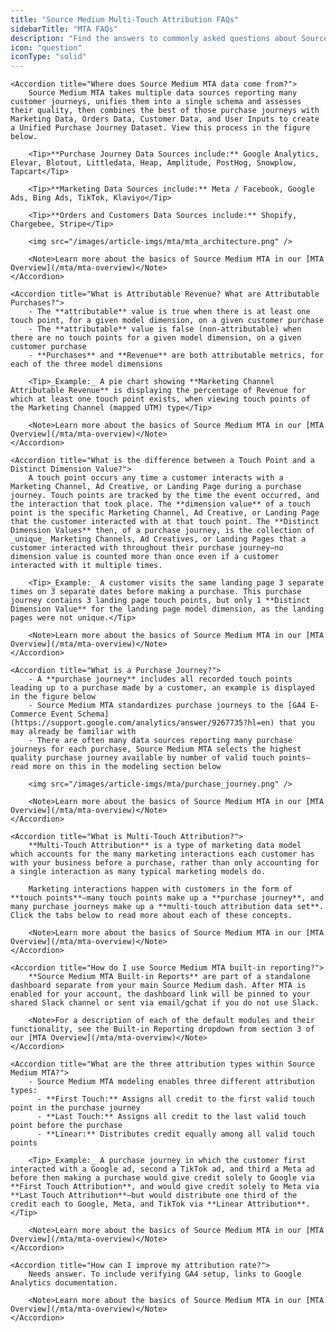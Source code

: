 ```yaml
---
title: "Source Medium Multi-Touch Attribution FAQs"
sidebarTitle: "MTA FAQs"
description: "Find the answers to commonly asked questions about Source Medium Multi-Touch Attribution"
icon: "question"
iconType: "solid"
---
```


<AccordionGroup>

    <Accordion title="Where does Source Medium MTA data come from?">
        Source Medium MTA takes multiple data sources reporting many customer journeys, unifies them into a single schema and assesses their quality, then combines the best of those purchase journeys with Marketing Data, Orders Data, Customer Data, and User Inputs to create a Unified Purchase Journey Dataset. View this process in the figure below.

        <Tip>**Purchase Journey Data Sources include:** Google Analytics, Elevar, Blotout, Littledata, Heap, Amplitude, PostHog, Snowplow, Tapcart</Tip>

        <Tip>**Marketing Data Sources include:** Meta / Facebook, Google Ads, Bing Ads, TikTok, Klaviyo</Tip>

        <Tip>**Orders and Customers Data Sources include:** Shopify, Chargebee, Stripe</Tip>

        <img src="/images/article-imgs/mta/mta_architecture.png" />

        <Note>Learn more about the basics of Source Medium MTA in our [MTA Overview](/mta/mta-overview)</Note>
    </Accordion>

    <Accordion title="What is Attributable Revenue? What are Attributable Purchases?">
        - The **attributable** value is true when there is at least one touch point, for a given model dimension, on a given customer purchase
        - The **attributable** value is false (non-attributable) when there are no touch points for a given model dimension, on a given customer purchase
        - **Purchases** and **Revenue** are both attributable metrics, for each of the three model dimensions

        <Tip>_Example:_ A pie chart showing **Marketing Channel Attributable Revenue** is displaying the percentage of Revenue for which at least one touch point exists, when viewing touch points of the Marketing Channel (mapped UTM) type</Tip>   

        <Note>Learn more about the basics of Source Medium MTA in our [MTA Overview](/mta/mta-overview)</Note>
    </Accordion>

    <Accordion title="What is the difference between a Touch Point and a Distinct Dimension Value?">
        A touch point occurs any time a customer interacts with a Marketing Channel, Ad Creative, or Landing Page during a purchase journey. Touch points are tracked by the time the event occurred, and the interaction that took place. The **dimension value** of a touch point is the specific Marketing Channel, Ad Creative, or Landing Page that the customer interacted with at that touch point. The **Distinct Dimension Values** then, of a purchase journey, is the collection of _unique_ Marketing Channels, Ad Creatives, or Landing Pages that a customer interacted with throughout their purchase journey—no dimension value is counted more than once even if a customer interacted with it multiple times. 

        <Tip>_Example:_ A customer visits the same landing page 3 separate times on 3 separate dates before making a purchase. This purchase journey contains 3 landing page touch points, but only 1 **Distinct Dimension Value** for the landing page model dimension, as the landing pages were not unique.</Tip>

        <Note>Learn more about the basics of Source Medium MTA in our [MTA Overview](/mta/mta-overview)</Note>
    </Accordion>
    
    <Accordion title="What is a Purchase Journey?">
        - A **purchase journey** includes all recorded touch points leading up to a purchase made by a customer, an example is displayed in the figure below
        - Source Medium MTA standardizes purchase journeys to the [GA4 E-Commerce Event Schema](https://support.google.com/analytics/answer/9267735?hl=en) that you may already be familiar with
        - There are often many data sources reporting many purchase journeys for each purchase, Source Medium MTA selects the highest quality purchase journey available by number of valid touch points—read more on this in the modeling section below
        
        <img src="/images/article-imgs/mta/purchase_journey.png" />

        <Note>Learn more about the basics of Source Medium MTA in our [MTA Overview](/mta/mta-overview)</Note>
    </Accordion>
    
    <Accordion title="What is Multi-Touch Attribution?">
        **Multi-Touch Attribution** is a type of marketing data model which accounts for the many marketing interactions each customer has with your business before a purchase, rather than only accounting for a single interaction as many typical marketing models do. 

        Marketing interactions happen with customers in the form of **touch points**—many touch points make up a **purchase journey**, and many purchase journeys make up a **multi-touch attribution data set**. Click the tabs below to read more about each of these concepts.

        <Note>Learn more about the basics of Source Medium MTA in our [MTA Overview](/mta/mta-overview)</Note>
    </Accordion>
    
    <Accordion title="How do I use Source Medium MTA built-in reporting?">
        **Source Medium MTA Built-in Reports** are part of a standalone dashboard separate from your main Source Medium dash. After MTA is enabled for your account, the dashboard link will be pinned to your shared Slack channel or sent via email/gchat if you do not use Slack.

        <Note>For a description of each of the default modules and their functionality, see the Built-in Reporting dropdown from section 3 of our [MTA Overview](/mta/mta-overview)</Note>
    </Accordion>
    
    <Accordion title="What are the three attribution types within Source Medium MTA?">
        - Source Medium MTA modeling enables three different attribution types:
          - **First Touch:** Assigns all credit to the first valid touch point in the purchase journey
          - **Last Touch:** Assigns all credit to the last valid touch point before the purchase
          - **Linear:** Distributes credit equally among all valid touch points

        <Tip>_Example:_ A purchase journey in which the customer first interacted with a Google ad, second a TikTok ad, and third a Meta ad before then making a purchase would give credit solely to Google via **First Touch Attribution**, and would give credit solely to Meta via **Last Touch Attribution**—but would distribute one third of the credit each to Google, Meta, and TikTok via **Linear Attribution**.</Tip> 

        <Note>Learn more about the basics of Source Medium MTA in our [MTA Overview](/mta/mta-overview)</Note>
    </Accordion>

    <Accordion title="How can I improve my attribution rate?">
        Needs answer. To include verifying GA4 setup, links to Google Analytics documentation.

        <Note>Learn more about the basics of Source Medium MTA in our [MTA Overview](/mta/mta-overview)</Note>
    </Accordion>

</AccordionGroup>